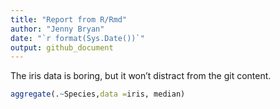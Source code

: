 ```yaml
---
title: "Report from R/Rmd"
author: "Jenny Bryan"
date: "`r format(Sys.Date())`"
output: github_document
---
```

The iris data is boring, but it won't distract from the git content.
```r
aggregate(.~Species,data =iris, median)
```